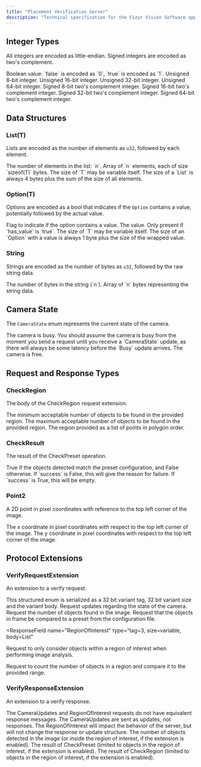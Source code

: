 ```yaml
---
title: "Placement Verification Server"
description: "Technical specification for the Fizyr Vision Software application protocol"
---
```


## Integer Types

All integers are encoded as little-endian. Signed integers are encoded as two's complement.

<ResponseField name="bool" type="1 byte">
  Boolean value: `false` is encoded as `0`, `true` is encoded as `1`.
</ResponseField>

<ResponseField name="u8" type="1 byte">
  Unsigned 8-bit integer.
</ResponseField>

<ResponseField name="u16" type="2 bytes">
  Unsigned 16-bit integer.
</ResponseField>

<ResponseField name="u32" type="4 bytes">
  Unsigned 32-bit integer.
</ResponseField>

<ResponseField name="u64" type="8 bytes">
  Unsigned 64-bit integer.
</ResponseField>

<ResponseField name="i8" type="1 byte">
  Signed 8-bit two's complement integer.
</ResponseField>

<ResponseField name="i16" type="2 bytes">
  Signed 16-bit two's complement integer.
</ResponseField>

<ResponseField name="i32" type="4 bytes">
  Signed 32-bit two's complement integer.
</ResponseField>

<ResponseField name="i64" type="8 bytes">
  Signed 64-bit two's complement integer.
</ResponseField>

## Data Structures

### List(T)

Lists are encoded as the number of elements as `u32`, followed by each element.

<ResponseField name="length" type="u32" required>
  The number of elements in the list: `n`.
</ResponseField>

<ResponseField name="elements" type="T[]" required>
  Array of `n` elements, each of size `sizeof(T)` bytes.
</ResponseField>

<Note>
  The size of `T` may be variable itself. The size of a `List` is always 4 bytes
  plus the sum of the size of all elements.
</Note>

### Option(T)

Options are encoded as a bool that indicates if the `Option` contains a value, potentially followed by the actual value.

<ResponseField name="has_value" type="bool" required>
  Flag to indicate if the option contains a value.
</ResponseField>

<ResponseField name="value" type="T">
  The value. Only present if `has_value` is `true`.
</ResponseField>

<Note>
  The size of `T` may be variable itself. The size of an `Option` with a value
  is always 1 byte plus the size of the wrapped value.
</Note>

### String

Strings are encoded as the number of bytes as `u32`, followed by the raw string data.

<ResponseField name="length" type="u32" required>
  The number of bytes in the string (`n`).
</ResponseField>

<ResponseField name="bytes" type="u8[]" required>
  Array of `n` bytes representing the string data.
</ResponseField>

## Camera State

The `CameraState` enum represents the current state of the camera.

<ResponseField name="Busy" type="u8 = 1">
  The camera is busy. You should assume the camera is busy from the moment you
  send a request until you receive a `CameraState` update, as there will always
  be some latency before the `Busy` update arrives.
</ResponseField>

<ResponseField name="Free" type="u8 = 2">
  The camera is free.
</ResponseField>

## Request and Response Types

### CheckRegion

The body of the CheckRegion request extension.

<ResponseField name="min_objects" type="u32" required>
  The minimum acceptable number of objects to be found in the provided region.
</ResponseField>

<ResponseField name="max_objects" type="u32" required>
  The maximum acceptable number of objects to be found in the provided region.
</ResponseField>

<ResponseField name="polygon" type="List<Point2>" required>
  The region provided as a list of points in polygon order.
</ResponseField>

### CheckResult

The result of the CheckPreset operation.

<ResponseField name="success" type="bool" required>
  True if the objects detected match the preset configuration, and False
  otherwise.
</ResponseField>

<ResponseField name="reason" type="string">
  If `success` is False, this will give the reason for failure. If `success` is
  True, this will be empty.
</ResponseField>

### Point2

A 2D point in pixel coordinates with reference to the top left corner of the image.

<ResponseField name="x" type="u32" required>
  The x coordinate in pixel coordinates with respect to the top left corner of
  the image.
</ResponseField>

<ResponseField name="y" type="u32" required>
  The y coordinate in pixel coordinates with respect to the top left corner of
  the image.
</ResponseField>

## Protocol Extensions

### VerifyRequestExtension

An extension to a verify request.

<Note>
  This structured enum is serialized as a 32 bit variant tag, 32 bit variant
  size and the variant body.
</Note>

<ResponseField name="CameraUpdates" type="tag=0, size=0">
  Request updates regarding the state of the camera.
</ResponseField>

<ResponseField name="ObjectCount" type="tag=1, size=0">
  Request the number of objects found in the image.
</ResponseField>

<ResponseField name="CheckPreset" type="tag=2, size=4, body=u32">
  Request that the objects in frame be compared to a preset from the
  configuration file.
</ResponseField>

<ResponseField
  name="RegionOfInterest"
  type="tag=3, size=variable, body=List<Point2>"
>
  Request to only consider objects within a region of interest when performing
  image analysis.
</ResponseField>

<ResponseField name="CheckRegion" type="tag=4, size=variable, body=CheckRegion">
  Request to count the number of objects in a region and compare it to the
  provided range.
</ResponseField>

### VerifyResponseExtension

An extension to a verify response.

<Note>
  The CameraUpdates and RegionOfInterest requests do not have equivalent
  response messages. The CameraUpdates are sent as updates, not responses. The
  RegionOfInterest will impact the behavior of the server, but will not change
  the response or update structure.
</Note>

<ResponseField name="ObjectCount" type="tag=1, size=4, body=u32">
  The number of objects detected in the image (or inside the region of interest,
  if the extension is enabled).
</ResponseField>

<ResponseField name="CheckPreset" type="tag=2, size=variable, body=CheckResult">
  The result of CheckPreset (limited to objects in the region of interest, if
  the extension is enabled).
</ResponseField>

<ResponseField name="CheckRegion" type="tag=4, size=variable, body=CheckResult">
  The result of CheckRegion (limited to objects in the region of interest, if
  the extension is enabled).
</ResponseField>
